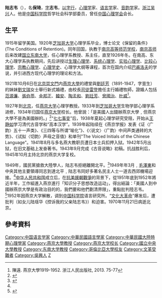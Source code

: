 {{Infobox_Person
| name = 陆志韦
|image= 陸志韋.jpg
|box_width= 
|occupation= 语言学家
| period = 20世纪 
|birth_name= 陸保琦
| zi = 志韋
| sex = 男
| other_names = 
|birth_date= 1894年2月6日
|birth_place= {{QING}}[[浙江省|浙江省]][[吴兴縣|吴兴縣]]
|death_date= {{death date and age|1970|11|21|1894|2|6}}
|death_place={{PRC}}[[北京市|北京市]]
| nationality = {{PRC}}
| residence =
| party =
| religion =
| spouse =
| relatives =妻子 劉文瑞，傳教士[[劉廷芳_(傳教士)|劉廷芳]]之妹；<br>儿子 陆卓如 陆卓明 陆卓元 陆瑶海<br>女兒 [[陸瑤華|陸瑤華]]
| educate = [[东吴大学|东吴大学]]<br>[[芝加哥大学|芝加哥大学]]心理学系<br>[[芝加哥大学|芝加哥大学]]生物学部心理学系进修
| past = [[南京高等师范学校|南京高等师范学校]]心理学系教授<br>系主任<br>[[燕京大学|燕京大学]]心理学教授<br>[[燕京大学|燕京大学]]校长<br>[[中国科学院|中国科学院]]语言研究所員<br>文革犯
| work =《遗忘的条件》<br>《证广韵五十一声类》<br>《三四等与所谓“喻化”》<br>《说文與广韵中间声类通转的大势》<br>《试拟切韵声母之音值》<br>《古音说略》、《汉语构词法》<br>《诗韵谱》、《社会心理学教科书》<br>《中国儿童的无限制联想》 
| award =
}}

'''陆志韦'''（{{bd|1894年|2月6日|1970年|11月21日|catIdx=Lu陆志韦}}），名'''保琦'''，[[表字|字]]'''志韦'''，[[以字行|以字行]]，[[心理学|心理学]]家、[[语言学|语言学]]家、[[音韵学|音韵学]]家。[[浙江|浙江]][[吴兴|吴兴]]人。他是[[中国科学院|中国科学院]]哲学社会科学部委员，曾任[[中国心理学会|中国心理学会]]会长。

==生平==
1915年留学美国。1920年[[芝加哥大学|芝加哥大学]]心理学系毕业，博士论文《保留的条件》(The Conditions of Retention)。同年回国，执教于[[南京高等师范学校|南京高等师范学校]]，[[南京高师|南京高师]]后来改建[[国立东南大学|国立东南大学]]，任心理学系教授、系主任，直至1926年冬。在南高、东大心理学系执教期间，先后讲授过[[生理心理学|生理心理学]]、[[系统心理学|系统心理学]]、[[实验心理学|实验心理学]]、[[比较心理学|比较心理学]]、[[宗教心理学|宗教心理学]]、[[心理学史|心理学史]]、心理学大纲等课程，首次在国内介绍[[巴甫洛夫|巴甫洛夫]]的学说，并引进西方现代心理学的理论和方法。

1921年10月6日在[[北京|北京]][[崇文門|崇文門]]内[[燕京大學|燕京大學]]的禮堂與[[劉廷芳|劉廷芳]]（1891-1947，字亶生）的妹妹[[劉文瑞|劉文瑞]]女士舉行新式婚禮，由校長[[司徒雷登|司徒雷登]]擔任主行婚禮牧師，證婚人包括[[范源濂|范源濂]]、[[張伯苓|張伯苓]]、[[金邦正|金邦正]]、[[韓安|韓安]]、[[陶孟和|陶孟和]]、[[劉廷芳|劉廷芳]]、[[曾國治|曾國治]]、[[约翰·杜威|杜威]]<ref>陳遠. 燕京大學1919-1952. 浙江人民出版社, 2013. 75-77</ref>。

1927年到[[北京|北京]]，任[[燕京大学|燕京大学]]心理学教授。1933年到[[芝加哥大学|芝加哥大学]]生物学部心理学系进修，1934年归国任[[燕京大学|燕京大学]]校长。他曾說：「是美國人出錢辦燕京大學﹐但燕京大學不是為美國辦的。」<ref name="光明网">{{cite news | url=http://history.gmw.cn/2011-09/03/content_2579679.htm | title=陆志韦：傲然风骨 但求无愧我心 | date=2011-09-03 16:49:32　 | publisher=光明网 | access-date=2013-12-01 | archive-url=https://web.archive.org/web/20131203140819/http://history.gmw.cn/2011-09/03/content_2579679.htm | archive-date=2013-12-03 | dead-url=yes }}</ref>“[[七七事变|七七事变]]”后，1938年夏起心理学研究受阻，开始从[[王静如|王静如]]学习清代古音学和“高本汉学”。1939年起陆续在《燕京学报》发表《证〈广韵〉五十一声类》、《三四等与所谓“喻化”》、《〈说文〉〈广韵〉中间声类通转的大势》、《试拟〈切韵〉声母之音值》和单刊"The Voiced Initials of the Chinese Language"。1941年8月与多名燕大教职员遭日本士兵扣押入狱。1942年5月出狱，在旧文基础上发奋著书。1943年9月完成《古音说略》初稿。抗战胜利后，1945年10月主持北京的燕京大学复校。

1949年，國民黨搶救大陸學人，陆志韦拒絕離開北平。<ref>{{cite web | url=http://mjlsh.usc.cuhk.edu.hk/book.aspx?cid=6&tid=157&pid=1536 | title=「生死之交」的燕京大學 | author=陳遠 | publisher=香港中文大學 | access-date=2013-12-01 | archive-url=https://web.archive.org/web/20180618230502/http://mjlsh.usc.cuhk.edu.hk/book.aspx?cid=6&tid=157&pid=1536 | archive-date=2018-06-18 | dead-url=yes }}</ref>1949年年3月﹐[[毛澤東|毛澤東]]和中央其他主要領導同志到達北平﹐陆志韦同好多著名民主人士一道去西郊機場迎接。<ref name="光明网"/>[[中华人民共和国|中华人民共和国]]成立后，在[[抗美援朝戰爭|抗美援朝戰爭]]的背景下，從1951年底到1952年將近半年，工作組進入燕京進行「知识分子思想改造运动」，得出結論：「美國人到中國辦燕京大學是有政治目的的，我們要和他們劃清界限」，重點批判陸志韦。<ref>{{cite news | url=http://culture.people.com.cn/BIG5/40479/40480/3458905.html | title=張大中：批判陸志韋是粗暴的 | date=2005年6月10日 | publisher=人民網 | accessdate=2013年12月1日 | archive-date=2016年3月4日 | archive-url=https://web.archive.org/web/20160304092449/http://culture.people.com.cn/BIG5/40479/40480/3458905.html | dead-url=no }}</ref>1952年因燕京大学解散，调到[[中国科学院|中国科学院]]语言研究所。“[[文化大革命|文化大革命]]”爆发后，遭批判（如女儿陆瑶华《控诉我的父亲陆志韦》）和迫害。1970年11月21日病逝北京。

==參考資料==
{{Reflist}}

{{中国科学院哲学社会科学部院士}}
{{中国文字改革委员会拼音方案委员会}}
{{Authority control}}
{{DEFAULTSORT:L}}
[[Category:中国语言学家|Category:中国语言学家]]
[[Category:中華民國語言學家|Category:中華民國語言學家]]
[[Category:中華民國大陸時期心理學家|Category:中華民國大陸時期心理學家]]
[[Category:燕京大學教授|Category:燕京大學教授]]
[[Category:燕京大学校长|Category:燕京大学校长]]
[[Category:國立中央大學教授|Category:國立中央大學教授]]
[[Category:东南大学教授|Category:东南大学教授]]
[[Category:哥倫比亞大學校友|Category:哥倫比亞大學校友]]
[[Category:文革受難者|Category:文革受難者]]
[[Category:吳興人|Category:吳興人]]
[[Category:陸姓|Z]]